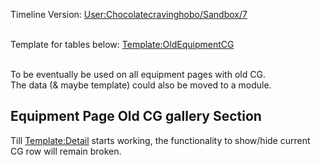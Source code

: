 Timeline Version: [[User:Chocolatecravinghobo/Sandbox/7]]

<br>Template for tables below: [[Template:OldEquipmentCG]]


<br>To be eventually be used on all equipment pages with old CG.
<br>The data (& maybe template) could also be moved to a module.

==Equipment Page Old CG gallery Section==
Till [[Template:Detail]] starts working, the functionality to show/hide current CG row will remain broken.
{{OldEquipmentCG
|Equipment= 12.7cm Single Gun Mount
|Card_1= Y ||Character_1=   ||Item_1= Y ||Full_1= Y
|Note_1= 
|Note_Current=
}}
{{OldEquipmentCG
|Equipment= Type 0 Reconnaissance Seaplane
|Card_1= Y ||Character_1= Y ||Item_1= Y ||Full_1= Y
|Note_1= Notable example text
|Card_2= Y ||Character_2=   ||Item_2= Y ||Full_2= Y
|Note_2= 
|Note_Current=
}}
{{OldEquipmentCG
|Equipment= 41cm Twin Gun Mount
|Card_1= Y ||Character_1=   ||Item_1= Y ||Full_1= Y
|Note_1= 
|Note_Current=
}}
{{OldEquipmentCG
|Equipment= 35.6cm Twin Gun Mount
|Card_1= Y ||Character_1=   ||Item_1= Y ||Full_1= Y
|Note_1= 
|Note_Current=
}}
{{OldEquipmentCG
|Equipment= 46cm Triple Gun Mount
|Card_1= Y ||Character_1=   ||Item_1= Y ||Full_1= Y
|Note_1= 
|Note_Current=
}}
{{OldEquipmentCG
|Equipment= Type 0 Fighter Model 21
|Card_1= Y ||Character_1= Y ||Item_1= Y ||Full_1= Y
|Note_1= Notable example text
|Card_2= Y ||Character_2=   ||Item_2= Y ||Full_2= Y
|Note_2= 
|Note_Current=
}}
{{OldEquipmentCG
|Equipment= Daihatsu Landing Craft
|Card_1= Y ||Character_1=   ||Item_1= Y ||Full_1= Y
|Note_1= 
|Note_Current=
}}
{{OldEquipmentCG
|Equipment= Type 42 Air Radar
|Card_1= Y ||Character_1=   ||Item_1=   ||Full_1= 
|Note_1= 
|Note_Current=
}}